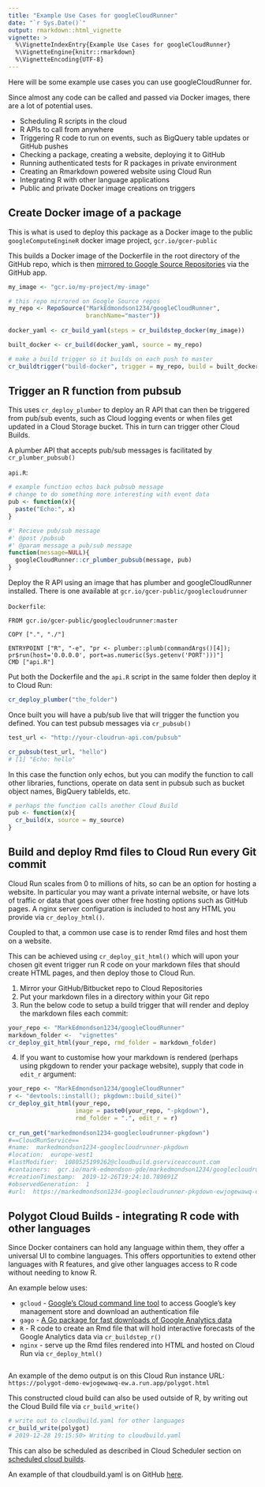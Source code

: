 ```yaml
---
title: "Example Use Cases for googleCloudRunner"
date: "`r Sys.Date()`"
output: rmarkdown::html_vignette
vignette: >
  %\VignetteIndexEntry{Example Use Cases for googleCloudRunner}
  %\VignetteEngine{knitr::rmarkdown}
  %\VignetteEncoding{UTF-8}
---
```


Here will be some example use cases you can use googleCloudRunner for.

Since almost any code can be called and passed via Docker images, there are a lot of potential uses.

* Scheduling R scripts in the cloud
* R APIs to call from anywhere
* Triggering R code to run on events, such as BigQuery table updates or GitHub pushes
* Checking a package, creating a website, deploying it to GitHub
* Running authenticated tests for R packages in private environment
* Creating an Rmarkdown powered website using Cloud Run
* Integrating R with other language applications
* Public and private Docker image creations on triggers

## Create Docker image of a package

This is what is used to deploy this package as a Docker image to the public `googleComputeEngineR` docker image project, `gcr.io/gcer-public`

This builds a Docker image of the Dockerfile in the root directory of the GitHub repo, which is then [mirrored to Google Source Repositories](https://cloud.google.com/source-repositories/docs/mirroring-a-github-repository) via the GitHub app. 

```r
my_image <- "gcr.io/my-project/my-image"

# this repo mirrored on Google Source repos
my_repo <- RepoSource("MarkEdmondson1234/googleCloudRunner",
                      branchName="master"))
                        
docker_yaml <- cr_build_yaml(steps = cr_buildstep_docker(my_image))

built_docker <- cr_build(docker_yaml, source = my_repo)

# make a build trigger so it builds on each push to master
cr_buildtrigger("build-docker", trigger = my_repo, build = built_docker)
```

## Trigger an R function from pubsub

This uses `cr_deploy_plumber` to deploy an R API that can then be triggered from pub/sub events, such as Cloud logging events or when files get updated in a Cloud Storage bucket.  This in turn can trigger other Cloud Builds. 

A plumber API that accepts pub/sub messages is facilitated by `cr_plumber_pubsub()`

`api.R`:

```r
# example function echos back pubsub message
# change to do something more interesting with event data
pub <- function(x){
  paste("Echo:", x)
}

#' Recieve pub/sub message
#' @post /pubsub
#' @param message a pub/sub message
function(message=NULL){
  googleCloudRunner::cr_plumber_pubsub(message, pub)
}
```

Deploy the R API using an image that has plumber and googleCloudRunner installed.  There is one available at `gcr.io/gcer-public/googlecloudrunner`

`Dockerfile`:

```
FROM gcr.io/gcer-public/googlecloudrunner:master

COPY [".", "./"]

ENTRYPOINT ["R", "-e", "pr <- plumber::plumb(commandArgs()[4]); pr$run(host='0.0.0.0', port=as.numeric(Sys.getenv('PORT')))"]
CMD ["api.R"]
```

Put both the Dockerfile and the `api.R` script in the same folder then deploy it to Cloud Run:

```r
cr_deploy_plumber("the_folder")
```

Once built you will have a pub/sub live that will trigger the function you defined.  You can test pubsub messages via `cr_pubsub()`

```r
test_url <- "http://your-cloudrun-api.com/pubsub"

cr_pubsub(test_url, "hello")
# [1] "Echo: hello"
```

In this case the function only echos, but you can modify the function to call other libraries, functions, operate on data sent in pubsub such as bucket object names, BigQuery tableIds, etc.

```r
# perhaps the function calls another Cloud Build
pub <- function(x){
  cr_build(x, source = my_source)
}
```

## Build and deploy Rmd files to Cloud Run every Git commit

Cloud Run scales from 0 to millions of hits, so can be an option for hosting a website.  In particular you may want a private internal website, or have lots of traffic or data that goes over other free hosting options such as GitHub pages. A nginx server configuration is included to host any HTML you provide via `cr_deploy_html()`.  

Coupled to that, a common use case is to render Rmd files and host them on a website.  

This can be achieved using `cr_deploy_git_html()` which will upon your chosen git event trigger run R code on your markdown files that should create HTML pages, and then deploy those to Cloud Run.

1. Mirror your GitHub/Bitbucket repo to Cloud Repositories
2. Put your markdown files in a directory within your Git repo 
3. Run the below code to setup a build trigger that will render and deploy the markdown files each commit:

```r
your_repo <- "MarkEdmondson1234/googleCloudRunner"
markdown_folder <-  "vignettes"
cr_deploy_git_html(your_repo, rmd_folder = markdown_folder)
```

4. If you want to customise how your markdown is rendered (perhaps using pkgdown to render your package website), supply that code in `edit_r` argument:

```r
your_repo <- "MarkEdmondson1234/googleCloudRunner"
r <- "devtools::install(); pkgdown::build_site()"
cr_deploy_git_html(your_repo, 
                   image = paste0(your_repo, "-pkgdown"), 
                   rmd_folder = ".", edit_r = r)
                   
cr_run_get("markedmondson1234-googlecloudrunner-pkgdown")
#==CloudRunService==
#name:  markedmondson1234-googlecloudrunner-pkgdown 
#location:  europe-west1 
#lastModifier:  1080525199262@cloudbuild.gserviceaccount.com 
#containers:  gcr.io/mark-edmondson-gde/markedmondson1234/googlecloudrunner-pkgdown:20d3e18 
#creationTimestamp:  2019-12-26T19:24:10.789691Z 
#observedGeneration:  1 
#url:  https://markedmondson1234-googlecloudrunner-pkgdown-ewjogewawq-ew.a.run.app 
```

## Polygot Cloud Builds - integrating R code with other languages

Since Docker containers can hold any language within them, they offer a universal UI to combine languages.  This offers opportunities to extend other languages with R features, and give other languages access to R code without needing to know R.

An example below uses:

* `gcloud` - [Google's Cloud command line tool](https://cloud.google.com/sdk/gcloud/) to access Google's key management store and download an authentication file
* `gago` - [A Go package for fast downloads of Google Analytics data](https://github.com/MarkEdmondson1234/gago)
* `R` - R code to create an Rmd file that will hold interactive forecasts of the Google Analytics data via `cr_buildstep_r()`
* `nginx` - serve up the Rmd files rendered into HTML and hosted on Cloud Run via `cr_deploy_html()`


```r
```

An example of the demo output is on this Cloud Run instance URL:
`https://polygot-demo-ewjogewawq-ew.a.run.app/polygot.html`

This constructed cloud build can also be used outside of R, by writing out the Cloud Build file via `cr_build_write()`

```r
# write out to cloudbuild.yaml for other languages
cr_build_write(polygot)
# 2019-12-28 19:15:50> Writing to cloudbuild.yaml
```

This can also be scheduled as described in Cloud Scheduler section on [scheduled cloud builds](https://code.markedmondson.me/googleCloudRunner/articles/cloudscheduler.html).

An example of that cloudbuild.yaml is on GitHub [here](https://raw.githubusercontent.com/MarkEdmondson1234/googleCloudRunner/master/inst/polygot/cloudbuild.yaml).

